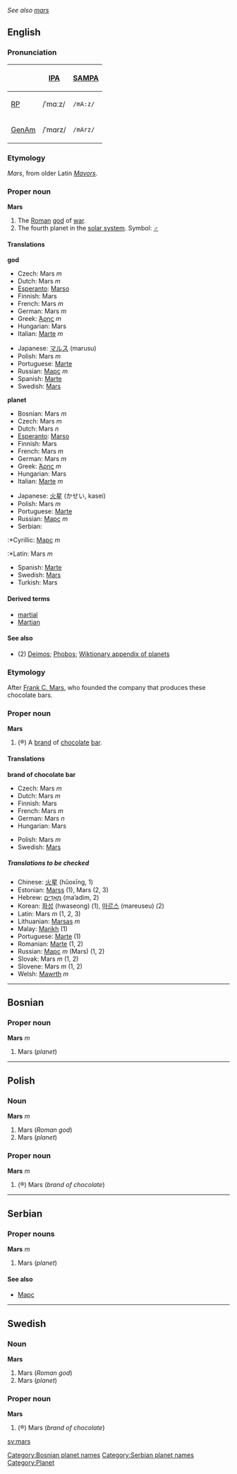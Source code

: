 ''See also [[mars]]''

==English==

===Pronunciation===
{| border=1 cellpadding=5
! !! [[w:IPA|IPA]] !! [[w:SAMPA|SAMPA]]
|-
! [[RP]]
| /ˈmɑːz/ || <tt>/mA:z/</tt>
|-
! [[GenAm]]
| /ˈmɑrz/ || <tt>/mArz/</tt>
|}

===Etymology===
{{L.}} ''Mars'', from older Latin ''[[Mavors]]''.

===Proper noun===
'''Mars'''
{{wikipedia}}
#<!--DefNGod-->The [[Roman]] [[god]] of [[war]].
#<!--DefNPlanet♂-->The fourth planet in the [[solar system]].  Symbol: '''[[♂]]'''

====Translations====
<!--DefNGod-->'''god'''
{{top}}
<!--Put translations for languages from A to I here-->
*Czech: Mars ''m''
*Dutch: Mars ''m''
*[[Esperanto]]: [[Marso]]
*Finnish: Mars
*French: Mars ''m''
*German: Mars ''m''
*Greek: [[Άρης]] ''m''
*Hungarian: Mars
*Italian: [[Marte]] ''m''
{{mid}}
<!--Put translations for languages from J to Z here-->
*Japanese: [[マルス]] (marusu)
*Polish: Mars ''m''
*Portuguese: [[Marte]]
*Russian: [[Марс]] ''m''
*Spanish: [[Marte]]
*Swedish: [[Mars#Swedish|Mars]]
{{bottom}}

<!--DefNPlanet♂-->'''planet'''
{{top}}
<!--Put translations for languages from A to I here-->
*Bosnian: Mars ''m''
*Czech: Mars ''m''
*Dutch: Mars ''n''
*[[Esperanto]]: [[Marso]]
*Finnish: Mars
*French: Mars ''m''
*German: Mars ''m''
*Greek: [[Άρης]] ''m''
*Hungarian: Mars
*Italian: [[Marte]] ''m''
{{mid}}
<!--Put translations for languages from J to Z here-->
*Japanese: [[火星]] (かせい, kasei)
*Polish: Mars ''m''
*Portuguese: [[Marte]]
*Russian: [[Марс]] ''m''
*Serbian:
:*Cyrillic: [[Марс]] ''m''
:*Latin: Mars ''m''
*Spanish: [[Marte]]
*Swedish: [[Mars#Swedish|Mars]]
*Turkish: Mars
{{bottom}}

====Derived terms====
*[[martial]]
*[[Martian]]

====See also====
*(2) [[Deimos]]; [[Phobos]]; [[Wiktionary_Appendix:Planets|Wiktionary appendix of planets]]

===Etymology===
After [[w:Frank C. Mars|Frank C. Mars]], who founded the company that produces these chocolate bars.

===Proper noun===
'''Mars'''

#<!--DefNBrand-->(&reg;) A [[brand]] of [[chocolate]] [[bar]].

====Translations====
<!--DefNBrand-->'''brand of chocolate bar'''
{{top}}
<!--Put translations for languages from A to I here-->
*Czech: Mars ''m''
*Dutch: Mars ''m''
*Finnish: Mars
*French: Mars ''m''
*German: Mars ''n''
*Hungarian: Mars
{{mid}}
<!--Put translations for languages from J to Z here-->
*Polish: Mars ''m''
*Swedish: [[Mars#Swedish|Mars]]
{{bottom}}

=====Translations to be checked=====
<!--Remove this section once all of the translations below have been moved into the tables above.-->
{{checktrans}}

*Chinese: [[火星]] (hǔoxīng, 1)
*Estonian: [[Marss]] (1), Mars (2, 3)
*Hebrew: [[מאדים|מַאַדִים]] (ma’adim, 2)
*Korean: [[화성]] (hwaseong) (1), [[마르스]] (mareuseu) (2)
*Latin: Mars ''m'' (1, 2, 3)
*Lithuanian: [[Marsas]] ''m''
*Malay: [[Marikh]] (1)
*Portuguese: [[Marte]] (1)
*Romanian: [[Marte]] (1, 2)
*Russian: [[Марс]] ''m'' (Mars) (1, 2)
*Slovak: Mars ''m'' (1, 2)
*Slovene: Mars ''m'' (1, 2)
*Welsh: [[Mawrth]] ''m''

----

==Bosnian==
===Proper noun===
'''Mars''' ''m''

#<!--DefNPlanet♂-->Mars (''planet'')

[[Category:Bosnian planet names]]

----
==Polish==
===Noun===
'''Mars''' ''m''

#<!--DefNGod-->Mars (''Roman god'')
#<!--DefNPlanet♂-->Mars (''planet'')

===Proper noun===
'''Mars''' ''m''

#<!--DefNBrand-->(&reg;) Mars (''brand of chocolate'')

----
==Serbian==
===Proper nouns===
'''Mars''' ''m''

#<!--DefNPlanet♂-->Mars (''planet'')

====See also====
*[[Марс]]

[[Category:Serbian planet names]]

----
==Swedish==
===Noun===
'''Mars'''

#<!--DefNGod-->Mars (''Roman god'')
#<!--DefNPlanet♂-->Mars (''planet'')

===Proper noun===
'''Mars'''

#<!--DefNBrand-->(&reg;) Mars (''brand of chocolate'')

[[Category:Planet]]
[[sv:mars]]